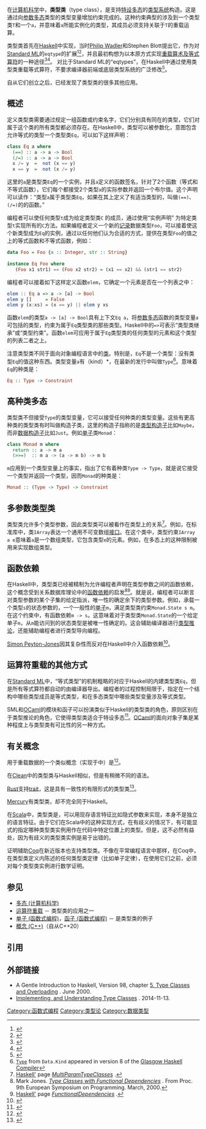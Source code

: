 {{NoteTA|G1=IT}}
在[[计算机科学|计算机科学]]中，'''类型类'''（type class），是支持[[特设多态|特设多态]]的[[类型系统|类型系统]]构造。这是通过向[[参数多态|参数多态]]类型的类型变量增加约束完成的。这种约束典型的涉及到一个类型类<code>T</code>和一个{{en-link|类型变量|Type variable}}<code>a</code>，并意味着<code>a</code>所能实例化的类型，其成员必须支持关联于<code>T</code>的重载运算。

类型类首先在[[Haskell|Haskell]]中实现，当时[[Philip_Wadler|Philip Wadler]]和Stephen Blott提出它，作为对[[Standard_ML|Standard ML]]的<code>eqtype</code>的扩展<ref>{{Cite web|url=https://jgbm.github.io/pubs/morris-dissertation.pdf|title=Type Classes and Instance Chains|last=Morris|first=John|date=2013|access-date=2021-02-08|archive-date=2020-11-04|archive-url=https://web.archive.org/web/20201104014848/https://jgbm.github.io/pubs/morris-dissertation.pdf|dead-url=no}}</ref><ref>{{Cite web|url=https://www.researchgate.net/publication/2710954|title=How to make ad-hoc polymorphism less ad hoc|last=Wadler|first=Philip|date=October 1988}}</ref>，并且最初构想为以本原方式实现[[运算符重载|重载算术及等式算符]]的一种途径<ref name="kaes88parametric">{{cite conference
 | first = Stefan 
 | last = Kaes
 | title = Parametric overloading in polymorphic programming languages
 | book-title = Proc. 2nd European Symposium on Programming Languages
 | date = March 1988| doi = 10.1007/3-540-19027-9_9}}
</ref><ref name="wadler88how">{{cite conference
 | first = Philip
 | last = Wadler
 | author2 = Stephen Blott
 | url = http://homepages.inf.ed.ac.uk/wadler/papers/class/class.ps
 | title = How to make ad-hoc polymorphism less ad hoc
 | book-title = Proc. 16th ACM Symposium on Principles of Programming Languages
 | date = January 1989
 | access-date = 2021-02-08
 | archive-date = 2016-03-11
 | archive-url = https://web.archive.org/web/20160311163323/http://homepages.inf.ed.ac.uk/wadler/papers/class/class.ps
 | dead-url = no
 }}</ref>。
对比于Standard ML的“eqtypes”，在Haskell中通过使用类型类重载等式算符，不要求编译器前端或底层类型系统的广泛修改<ref name="appel91standard">{{cite conference
 | first = Andrew
 | last = Appel
 | author2 = David MacQueen
 | url = http://citeseer.ist.psu.edu/appel91standard.html
 | title = Standard ML of New Jersey
 | book-title = Proc. 3rd International Symposium on Programming Language Implementation and Logic Programming
 | date = June 1991
 | access-date = 2021-02-08
 | archive-date = 2008-05-09
 | archive-url = https://web.archive.org/web/20080509103542/http://citeseer.ist.psu.edu/appel91standard.html
 | dead-url = no
 }}</ref>。

自从它们创立之后，已经发现了类型类的很多其他应用。

== 概述 ==
定义类型类需要通过规定一组函数或约束名字，它们分别具有同在的类型，它们对属于这个类的所有类型都必须存在。在Haskell中，类型可以被参数化，意图包含允许等式的类型一个类型类<code>Eq</code>，可以如下这样声明：

<syntaxhighlight lang="haskell">
class Eq a where
  (==) :: a -> a -> Bool
  (/=) :: a -> a -> Bool
  x /= y  =  not (x == y)
  x == y  =  not (x /= y)
</syntaxhighlight>

这里的<code>a</code>是类型类<code>Eq</code>的一个实例，并且<code>a</code>定义的函数签名，针对了2个函数（等式和不等式函数），它们每个都接受2个类型<code>a</code>的实际参数并返回一个布尔值。这个声明可以读作：“类型<code>a</code>属于类型类<code>Eq</code>，如果在其上定义了有适当类型的，叫做<code>(==)</code>、<code>(/=)</code>的的函数。”

编程者可以使任何类型<code>t</code>成为给定类型类<code>C</code> 的成员，通过使用“实例声明” 为特定类型<code>t</code>实现所有的<code>C</code>方法。如果编程者定义一个新的[[记录|记录]]数据类型<code>Foo</code>，可以接着使这个新类型成为<code>Eq</code>的实例，通过以任何他们认为合适的方式，提供在类型<code>Foo</code>的值之上的等式函数和不等式函数，例如：

<syntaxhighlight lang = "haskell">
data Foo = Foo {x :: Integer, str :: String}
 
instance Eq Foo where
   (Foo x1 str1) == (Foo x2 str2) = (x1 == x2) && (str1 == str2)
</syntaxhighlight>

编程者可以接着如下这样定义函数<code>elem</code>，它确定一个元素是否在一个列表之中：
<syntaxhighlight lang="haskell">
elem :: Eq a => a -> [a] -> Bool
elem y []     = False
elem y (x:xs) = (x == y) || elem y xs
</syntaxhighlight>

函数<code>elem</code>的类型<code>a -> [a] -> Bool</code>具有上下文<code>Eq a</code>，将[[参数多态|参数多态]]函数的类型变量<code>a</code>可包括的类型，约束为属于<code>Eq</code>类型类的那些类型。Haskell中的<code> => </code>可表示“类型类继承”或“类型约束”。函数<code>elem</code>可应用于属于<code>Eg</code>类型类的任何类型的元素和这个类型的列表二者之上。

注意类型类不同于面向对象编程语言中的[[类_(计算机科学)|类]]。特别是，<code>Eq</code>不是一个类型：没有类型<code>Eq</code>的值这种东西。类型变量<code>a</code>有{{en-link|种类 (类型论)|Kind (type theory)|种类}}（kind）<math>*</math>，在最新的{{en-link|格拉斯哥Haskell编译器|Glasgow Haskell Compiler|GHC}}发行中叫做<code>Type</code><ref>[https://hackage.haskell.org/package/base-4.9.0.0/docs/Data-Kind.html#t:Type <code>Type</code>] {{Wayback|url=https://hackage.haskell.org/package/base-4.9.0.0/docs/Data-Kind.html#t:Type |date=20210210052839 }} from <code>Data.Kind</code> appeared in version 8 of the [[Glasgow_Haskell_Compiler|Glasgow Haskell Compiler]]</ref>。意味着<code>Eq</code>的种类是：

<syntaxhighlight lang="haskell">
Eq :: Type -> Constraint
</syntaxhighlight>

== 高种类多态 ==
类型类不但接受{{en-link|种类 (类型论)|Kind (type theory)|种类}}<code>Type</code>的类型变量，它可以接受任何种类的类型变量。这些有更高种类的类型类有时叫做构造子类，这里的构造子指称的是[[类型构造子|类型构造子]]比如<code>Maybe</code>，而非[[构造器|数据构造子]]比如<code>Just</code>。例如[[单子_(函数式编程)|单子]]类<code>Monad</code>：

<syntaxhighlight lang="haskell">
class Monad m where
  return :: a -> m a
  (>>=)  :: m a -> (a -> m b) -> m b
</syntaxhighlight>

<code>m</code>应用到一个类型变量上的事实，指出了它有着种类<code>Type -> Type</code>，就是说它接受一个类型并返回一个类型，因而<code>Monad</code>的种类是：

<syntaxhighlight lang="haskell">
Monad :: (Type -> Type) -> Constraint
</syntaxhighlight>

== 多参数类型类 ==
类型类允许多个类型参数，因此类型类可以被看作在类型上的关系<ref>[[Haskell'|Haskell']] page ''[https://wiki.haskell.org/Multi-parameter_type_class MultiParamTypeClasses] {{Wayback|url=https://wiki.haskell.org/Multi-parameter_type_class |date=20210211075526 }}''.</ref>。例如，在{{en-link|格拉斯哥Haskell编译器|Glasgow Haskell Compiler|GHC}}标准库中，类<code>IArray</code>表达一个通用不可变数组[[协议_(面向对象编程)|接口]]。在这个类中，类型约束<code>IArray a e</code>意味着<code>a</code>是一个数组类型，它包含类型<code>e</code>的元素。例如，在多态上的这种限制被用来实现{{en-link|对象类型 (面向对象编程)#Unboxing|Object type (object-oriented programming)#Unboxing|开箱}}数组类型。

== 函数依赖 ==
在Haskell中，类型类已经被精制为允许编程者声明在类型参数之间的函数依赖，这个概念受到关系数据库理论中的[[函数依赖|函数依赖]]的启发<ref>Mark Jones. ''[http://web.cecs.pdx.edu/~mpj/pubs/fundeps.html Type Classes with Functional Dependencies] {{Wayback|url=http://web.cecs.pdx.edu/~mpj/pubs/fundeps.html |date=20200401202934 }}''. From Proc. 9th European Symposium on Programming. March, 2000.</ref><ref>[[Haskell'|Haskell']] page ''[https://wiki.haskell.org/Functional_dependencies FunctionalDependencies] {{Wayback|url=https://wiki.haskell.org/Functional_dependencies |date=20210214140158 }}''.</ref>。就是说，编程者可以断言对类型参数的某个子集的给定指派，唯一性的确定余下的类型参数。例如，承载一个类型<code>s</code>的状态参数的，一个一般性的[[单子_(函数式编程)|单子]]<code>m</code>，满足类型类约束<code>Monad.State s m</code>。在这个约束中，有函数依赖<code>m -> s</code>。这意味着对于类型类<code>Monad.State</code>的一个给定单子<code>m</code>，从<code>m</code>能访问到的状态类型是被唯一性确定的。这会辅助编译器进行[[类型推论|类型推论]]，还能辅助编程者进行类型导向编程。

[[Simon_Peyton-Jones|Simon Peyton-Jones]]因其复杂性而反对在Haskell中介入函数依赖<ref>{{Cite web |url=http://www.haskell.org/pipermail/haskell-prime/2006-February/000289.html |title=存档副本 |access-date=2021-02-10 |archive-date=2014-12-25 |archive-url=https://web.archive.org/web/20141225090044/https://www.haskell.org/pipermail/haskell-prime/2006-February/000289.html |dead-url=no }}</ref>。

== 运算符重载的其他方式 ==
在[[Standard_ML|Standard ML]]中，“等式类型”的机制粗略的对应于Haskell的内建类型类<code>Eq</code>，但是所有等式算符都自动的由编译器导出。编程者的过程控制局限于，指定在一个结构中哪些类型成员是等式类型，和在多态类型中哪些类型变量涉及等式类型。

SML和[[OCaml|OCaml]]的模块和函子可以扮演类似于Haskell的类型类的角色，原则区别在于类型推论的角色，它使得类型类适合于特设多态<ref name="dreyer06modular">{{cite journal
 |first        = Derek
 |last         = Dreyer
 |author2      = Robert Harper
 |author3      = Manuel M.T. Chakravarty
 |url          = http://citeseer.ist.psu.edu/751836.html
 |title        = Modular Type Classes
 |book-title   = Technical Report TR-2006-03
 |date         = April 2006
 |journal      = 
 |access-date  = 2021-03-01
 |archive-date = 2007-05-19
 |archive-url  = https://web.archive.org/web/20070519052611/http://citeseer.ist.psu.edu/751836.html
 |dead-url     = no
}}</ref>。[[OCaml|OCaml]]的面向对象子集是某种程度上与类型类有可比性的另一种方式。

== 有关概念 ==
用于重载数据的一个类似概念（实现于{{en-link|格拉斯哥Haskell编译器|Glasgow Haskell Compiler|GHC}}中）是{{en-link|类型家族|type family}}<ref>{{Cite web | url=http://www.haskell.org/haskellwiki/GHC/Type_families | title=GHC/Type families - HaskellWiki | access-date=2021-02-10 | archive-date=2014-10-28 | archive-url=https://web.archive.org/web/20141028171806/http://www.haskell.org/haskellwiki/GHC/Type_families | dead-url=no }}</ref>。

在[[Clean_(编程语言)|Clean]]中的类型类与Haskell相似，但是有稍微不同的语法。

[[Rust|Rust]]支持[[traits_(计算机科学)|trait]]，这是具有一致性的有限形式的类型类<ref>{{Cite web | url=https://aturon.github.io/blog/2017/02/06/specialization-and-coherence/ | title=Specialization, coherence, and API evolution · Aaron Turon | access-date=2021-02-10 | archive-date=2020-11-12 | archive-url=https://web.archive.org/web/20201112013416/http://aturon.github.io/blog/2017/02/06/specialization-and-coherence/ | dead-url=no }}</ref>。

[[Mercury_(编程语言)|Mercury]]有类型类，却不完全同于Haskell。

在[[Scala|Scala]]中，类型类是{{en-link|编程惯例|programming idiom}}，可以用现存语言特征比如隐式参数来实现，本身不是独立的语言特征。由于它们在Scala中的这种实现方式，在有歧义的情况下，有可能显式的指定哪种类型类实例用作在代码中特定位置上的类型。但是，这不必然有益处，因为有歧义的类型类实例是易于出错的。

证明辅助[[Coq|Coq]]在新近版本也支持类型类。不像在平常编程语言中那样，在Coq中，在类型类定义内陈述的任何类型类定律（比如单子定律），在使用它们之前，必须对每个类型类实例进行数学证明。

== 参见 ==
* [[多态_(计算机科学)|多态 (计算机科学)]]
* [[运算符重载|运算符重载]] － 类型类的应用之一
* [[单子_(函数式编程)|单子 (函数式编程)]]，[[函子_(函数式编程)|函子 (函数式编程)]] － 是类型类的例子
* [[概念_(C++)|概念 (C++)]]（自从C++20）

== 引用 ==
{{Reflist|2}}

== 外部链接 ==
{{Wikibooks|en:Haskell/Classes and types|类和类型}}
* A Gentle Introduction to Haskell, Version 98, chapter [http://www.haskell.org/tutorial/classes.html 5. Type Classes and Overloading] {{Wayback|url=http://www.haskell.org/tutorial/classes.html |date=20210418005601 }}. June 2000.
* [http://okmij.org/ftp/Computation/typeclass.html Implementing, and Understanding Type Classes] {{Wayback|url=http://okmij.org/ftp/Computation/typeclass.html |date=20201107224735 }}. 2014-11-13.

{{数据类型}}

[[Category:函数式编程|Category:函数式编程]]
[[Category:类型论|Category:类型论]]
[[Category:数据类型|Category:数据类型]]